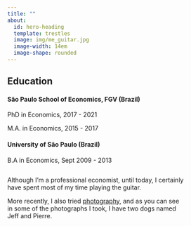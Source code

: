 ```yaml
---
title: ""
about:
  id: hero-heading
  template: trestles
  image: img/me_guitar.jpg
  image-width: 14em
  image-shape: rounded
---
```


::: {#hero-heading}
## Education

#### São Paulo School of Economics, FGV (Brazil)

PhD in Economics, 2017 - 2021

M.A. in Economics, 2015 - 2017

#### University of São Paulo (Brazil)

B.A in Economics, Sept 2009 - 2013
:::

::: {.column width="10%"}
:::

::: {.column width="80%"}
Although I'm a professional economist, until today, I certainly have spent most of my time playing the guitar.

More recently, I also tried [photography](https://photos.app.goo.gl/hQJkG7EBM4zu2bjt5), and as you can see in some of the photographs I took, I have two dogs named Jeff and Pierre.
:::

::: {.column width="10%"}
:::
